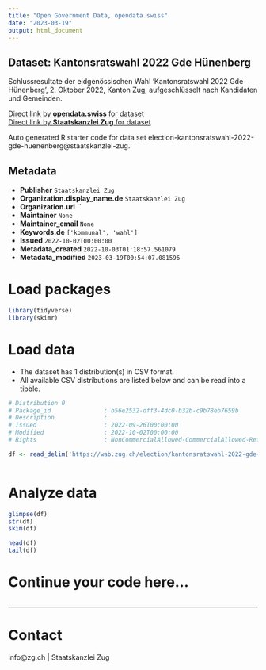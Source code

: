 ```yaml
---
title: "Open Government Data, opendata.swiss"
date: "2023-03-19"
output: html_document
---
```


## Dataset: Kantonsratswahl 2022 Gde Hünenberg

Schlussresultate der eidgenössischen Wahl 'Kantonsratswahl 2022 Gde Hünenberg', 2. Oktober 2022, Kanton Zug, aufgeschlüsselt nach Kandidaten und Gemeinden.

[Direct link by **opendata.swiss** for dataset](https://opendata.swiss/de/dataset/kantonsratswahl-2022-gde-hunenberg)<br>
[Direct link by **Staatskanzlei Zug** for dataset](https://wab.zug.ch/election/kantonsratswahl-2022-gde-huenenberg/data)

Auto generated R starter code for data set election-kantonsratswahl-2022-gde-huenenberg@staatskanzlei-zug.

## Metadata

- **Publisher** `Staatskanzlei Zug`
- **Organization.display_name.de** `Staatskanzlei Zug`
- **Organization.url** ``
- **Maintainer** `None`
- **Maintainer_email** `None`
- **Keywords.de** `['kommunal', 'wahl']`
- **Issued** `2022-10-02T00:00:00`
- **Metadata_created** `2022-10-03T01:18:57.561079`
- **Metadata_modified** `2023-03-19T00:54:07.081596`


# Load packages

```r

library(tidyverse)
library(skimr)

```

# Load data

-   The dataset has 1 distribution(s) in CSV format.
-   All available CSV distributions are listed below and can be read into a tibble.

```r

# Distribution 0
# Package_id               : b56e2532-dff3-4dc0-b32b-c9b78eb7659b
# Description              : 
# Issued                   : 2022-09-26T00:00:00
# Modified                 : 2022-10-02T00:00:00
# Rights                   : NonCommercialAllowed-CommercialAllowed-ReferenceRequired

df <- read_delim('https://wab.zug.ch/election/kantonsratswahl-2022-gde-huenenberg/data-csv')



```

# Analyze data

```r

glimpse(df)
str(df)
skim(df)

head(df)
tail(df)

```

# Continue your code here...

```r

```

------------------------------------------------------------------------

# Contact

info@zg.ch | Staatskanzlei Zug
